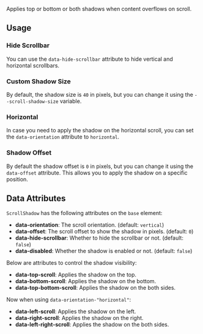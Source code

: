 
Applies top or bottom or both shadows when content overflows on scroll.

## Usage

<CodeDemo code={scrollShadowContent.usage} />

### Hide Scrollbar

You can use the `data-hide-scrollbar` attribute to hide vertical and horizontal scrollbars.

<CodeDemo code={scrollShadowContent.hideScrollBar} />

### Custom Shadow Size

By default, the shadow size is `40` in pixels, but you can change it using the `--scroll-shadow-size` variable.

<CodeDemo code={scrollShadowContent.customShadowSize} />

### Horizontal

In case you need to apply the shadow on the horizontal scroll, you can set the `data-orientation` attribute to `horizontal`.

<CodeDemo code={scrollShadowContent.horizontal} />

### Shadow Offset

By default the shadow offset is `0` in pixels, but you can change it using the `data-offset` attribute. This allows you to apply the shadow on a specific position.

<CodeDemo code={scrollShadowContent.offset} />

<Spacer />

## Data Attributes

`ScrollShadow` has the following attributes on the `base` element:

-   **data-orientation**: The scroll orientation. (default: `vertical`)
-   **data-offset**: The scroll offset to show the shadow in pixels. (default: `0`)
-   **data-hide-scrollbar**: Whether to hide the scrollbar or not. (default: `false`)
-   **data-disabled**: Whether the shadow is enabled or not. (default: `false`)

Below are attributes to control the shadow visibility:

-   **data-top-scroll**: Applies the shadow on the top.
-   **data-bottom-scroll**: Applies the shadow on the bottom.
-   **data-top-bottom-scroll**: Applies the shadow on the both sides.

Now when using `data-orientation-"horizontal"`:

-   **data-left-scroll**: Applies the shadow on the left.
-   **data-right-scroll**: Applies the shadow on the right.
-   **data-left-right-scroll**: Applies the shadow on the both sides.
